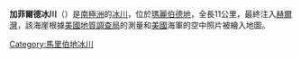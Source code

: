 {{unreferenced|time=2013-10-27T08:45:42+00:00}}
{{coord|74|57|S|136|35|W|source:GNIS|display=title}}

'''加菲爾德冰川'''（{{lang-en|Garfield Glacier}}）是[[南極洲|南極洲]]的[[冰川|冰川]]，位於[[瑪麗伯德地|瑪麗伯德地]]，全長11公里，最終注入[[赫爾灣|赫爾灣]]，該海崖根據[[美國地質調查局|美國地質調查局]]的測量和[[美國|美國]]海軍的空中照片被繪入地圖。

{{DEFAULTSORT:Garfield Glacier}}
[[Category:馬里伯地冰川|Category:馬里伯地冰川]]


{{MarieByrdLand-geo-stub}}